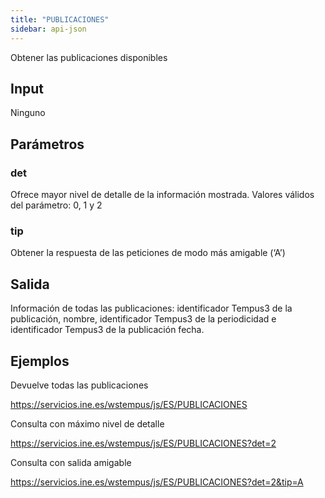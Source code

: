 ```yaml
---
title: "PUBLICACIONES"
sidebar: api-json
---
```


Obtener las publicaciones disponibles

## Input

Ninguno

## Parámetros

### **det**

Ofrece mayor nivel de detalle de la información mostrada. Valores válidos del parámetro: 0, 1 y 2

### **tip**

Obtener la respuesta de las peticiones de modo más amigable (‘A’)

## Salida

Información de todas las publicaciones: identificador Tempus3 de la publicación, nombre, identificador Tempus3 de la periodicidad e identificador Tempus3 de la publicación fecha.

## Ejemplos

Devuelve todas las publicaciones

<https://servicios.ine.es/wstempus/js/ES/PUBLICACIONES>

Consulta con máximo nivel de detalle

<https://servicios.ine.es/wstempus/js/ES/PUBLICACIONES?det=2>

Consulta con salida amigable

<https://servicios.ine.es/wstempus/js/ES/PUBLICACIONES?det=2&tip=A>

